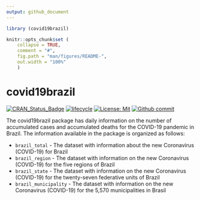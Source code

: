 ```yaml
---
output: github_document
---
```


<!-- README.md is generated from README.Rmd. Please edit that fiel -->

```r
library (covid19brazil)

knitr::opts_chunk$set (
	collapse = TRUE,
	comment = "#",
	fig.path = "man/figures/README-",
	out.width = "100%"
	)
```

# covid19brazil

<!--badges: start -->

[![CRAN\_Status\_Badge](https://www.r-pkg.org/badges/version/covid19brazil)](https://cran.r-project.org/package=covid19brazil)
[![lifecycle](https://img.shields.io/badge/lifecycle-experimental-orange.svg)](https://lifecycle.r-lib.org/articles/stages.html)
[![License: Mit](https://img.shields.io/badge/License-MIT-blue.svg)](https://opensource.org/licenses/MIT)
[![Github commit](https://img.shields.io/github/last-commit/AlexandreLoures/covid19brazil)](https://github.com/covid19r/covid19brazil/commit/master)
<!-- badges: end -->

The covid19brazil package has daily information on the number of accumulated cases and accumulated deaths for the COVID-19 pandemic in Brazil. The information available in the package is organized as follows:

* `brazil_total` - The dataset with information about the new Coronavirus (COVID-19) for Brazil
* `brazil_region` - The dataset with information on the new Coronavirus (COVID-19) for the five regions of Brazil
* `brazil_state` - The dataset with information on the new Coronavirus (COVID-19) for the twenty-seven federative units of Brazil
* `brazil_municipality` - The dataset with information on the new Coronavirus (COVID-19) for the 5,570 municipalities in Brasil
